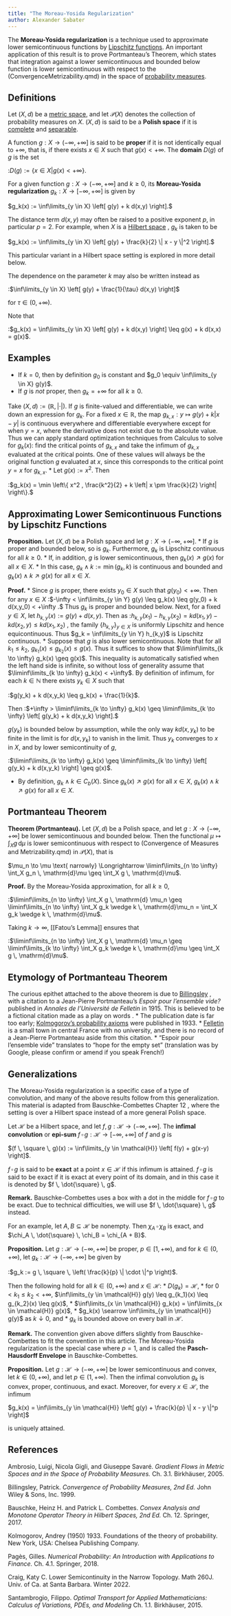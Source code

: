 ```yaml
---
title: "The Moreau-Yosida Regularization"
author: Alexander Sabater
---
```


The **Moreau-Yosida regularization** is a technique used to approximate lower semicontinuous functions by [Lipschitz functions](https://en.wikipedia.org/wiki/Lipschitz_continuity). An important application of this result is to prove Portmanteau's Theorem, which states that integration against a lower semicontinuous and bounded below function is lower semicontinuous with respect to the (ConvergenceMetrizability.qmd) in the space of [probability measures](https://en.wikipedia.org/wiki/Probability_measure).

## Definitions

Let $(X,d)$ be a [metric space](https://en.wikipedia.org/wiki/Metric_space), and let $\mathcal{P}(X)$ denotes the collection of probability measures on $X$. $(X,d)$ is said to be a **Polish space** if it is [complete](https://en.wikipedia.org/wiki/Complete_metric_space) and [separable](https://en.wikipedia.org/wiki/Separable_space).

A function $g : X \to (-\infty,+\infty]$ is said to be **proper** <ref name="OT"/> if it is not identically equal to $+\infty$, that is, if there exists $x \in X$ such that $g(x) < +\infty$. The **domain** $D(g)$ of $g$ is the set

:$D(g) := \{ x \in X | g(x) < +\infty \}$.

For a given function $g : X \to (-\infty,+\infty]$ and $k \geq 0$, its **Moreau-Yosida regularization** <ref name="OT"/> $g_k : X \to [-\infty,+\infty]$ is given by

$g_k(x) := \inf\limits_{y \in X} \left[ g(y) + k d(x,y) \right].$

The distance term $d(x,y)$ may often be raised to a positive exponent $p$, in particular $p = 2$. For example, when $X$ is a [Hilbert space](https://en.wikipedia.org/wiki/Hilbert_space) <ref name="BC"/> <ref name="AGS"/>, $g_k$ is taken to be

$g_k(x) := \inf\limits_{y \in X} \left[ g(y) + \frac{k}{2} \| x - y \|^2 \right].$

This particular variant in a Hilbert space setting is explored in more detail below.

The dependence on the parameter $k$ may also be written instead as

:$\inf\limits_{y \in X} \left[ g(y) + \frac{1}{\tau} d(x,y) \right]$

for $\tau \in (0,+\infty)$.

Note that

:$g_k(x) = \inf\limits_{y \in X} \left[ g(y) + k d(x,y) \right] \leq g(x) + k d(x,x) = g(x)$.

## Examples

-   If $k = 0$, then by definition $g_0$ is constant and $g_0 \equiv \inf\limits_{y \in X} g(y)$.
-   If $g$ is *not* proper, then $g_k = +\infty$ for all $k \geq 0$.

Take $(X,d) := (\mathbb{R},|\cdot|)$. If $g$ is finite-valued and differentiable, we can write down an expression for $g_k$. For a fixed $x \in \mathbb{R}$, the map $g_{k,x} : y \mapsto g(y) + k|x - y|$ is continuous everywhere and differentiable everywhere except for when $y = x$, where the derivative does not exist due to the absolute value. Thus we can apply standard optimization techniques from Calculus to solve for $g_k(x)$: find the critical points of $g_{k,x}$ and take the infimum of $g_{k,x}$ evaluated at the critical points. One of these values will always be the original function $g$ evaluated at $x$, since this corresponds to the critical point $y = x$ for $g_{k,x}$. \* Let $g(x) := x^2$. Then

:$g_k(x) = \min \left\{ x^2 , \frac{k^2}{2} + k \left| x \pm \frac{k}{2} \right| \right\}.$



## Approximating Lower Semicontinuous Functions by Lipschitz Functions

**Proposition.** <ref name="OT"/><ref name="S"/> Let $(X,d)$ be a Polish space and let $g : X \to (-\infty,+\infty]$. \* If $g$ is proper and bounded below, so is $g_k$. Furthermore, $g_k$ is Lipschitz continuous for all $k \geq 0$. \* If, in addition, $g$ is lower semicontinuous, then $g_k(x) \nearrow g(x)$ for all $x \in X$. \* In this case, $g_k \wedge k := \min(g_k,k)$ is continuous and bounded and $g_k(x) \wedge k \nearrow g(x)$ for all $x \in X$.


**Proof.** \* Since $g$ is proper, there exists $y_0 \in X$ such that $g(y_0) < +\infty$. Then for any $x \in X$ :$-\infty < \inf\limits_{y \in Y} g(y) \leq g_k(x) \leq g(y_0) + k d(x,y_0) < +\infty .$ Thus $g_k$ is proper and bounded below. Next, for a fixed $y \in X$, let $h_{k,y}(x) := g(y) + d(x,y)$. Then as :$h_{k,y}(x_1) - h_{k,y}(x_2) = k d(x_1,y) - k d(x_2,y) \leq k d(x_1,x_2)$ , the family $\{ h_{k,y} \}_{y \in X}$ is uniformly Lipschitz and hence equicontinuous. Thus $g_k = \inf\limits_{y \in Y} h_{k,y}$ is Lipschitz continuous. \* Suppose that $g$ is also lower semicontinuous. Note that for all $k_1 \leq k_2$, $g_{k_1}(x) \leq g_{k_2}(x) \leq g(x)$. Thus it suffices to show that $\liminf\limits_{k \to \infty} g_k(x) \geq g(x)$. This inequality is automatically satisfied when the left hand side is infinite, so without loss of generality assume that $\liminf\limits_{k \to \infty} g_k(x) < +\infty$. By definition of infimum, for each $k \in \mathbb{N}$ there exists $y_k \in X$ such that

:$g(y_k) + k d(x,y_k) \leq g_k(x) + \frac{1}{k}$.

Then :$+\infty > \liminf\limits_{k \to \infty} g_k(x) \geq \liminf\limits_{k \to \infty} \left[ g(y_k) + k d(x,y_k) \right].$

$g(y_k)$ is bounded below by assumption, while the only way $kd(x,y_k)$ to be finite in the limit is for $d(x,y_k)$ to vanish in the limit. Thus $y_k$ converges to $x$ in $X$, and by lower semicontinuity of $g$,

:$\liminf\limits_{k \to \infty} g_k(x) \geq \liminf\limits_{k \to \infty} \left[ g(y_k) + k d(x,y_k) \right] \geq g(x)$.

-   By definition, $g_k \wedge k \in C_b(X)$. Since $g_k(x) \nearrow g(x)$ for all $x \in X$, $g_k(x) \wedge k \nearrow g(x)$ for all $x \in X$.

## Portmanteau Theorem

**Theorem (Portmanteau).** <ref name="OT"/> <ref name="S"/> Let $(X,d)$ be a Polish space, and let $g : X \to (-\infty,+\infty]$ be lower semicontinuous and bounded below. Then the functional $\mu \mapsto \int_X g \, \mathrm{d}\mu$ is lower semicontinuous with respect to (Convergence of Measures and Metrizability.qmd) in $\mathcal{P}(X)$, that is

$\mu_n \to \mu \text{ narrowly} \Longrightarrow \liminf\limits_{n \to \infty} \int_X g_n \, \mathrm{d}\mu \geq \int_X g \, \mathrm{d}\mu$.

**Proof.** By the Moreau-Yosida approximation, for all $k \geq 0$,

:$\liminf\limits_{n \to \infty} \int_X g \, \mathrm{d} \mu_n \geq \liminf\limits_{n \to \infty} \int_X g_k \wedge k \, \mathrm{d}\mu_n  = \int_X g_k \wedge k \, \mathrm{d}\mu$.

Taking $k \to \infty$, \[\[Fatou's Lemma\]\] ensures that

:$\liminf\limits_{n \to \infty} \int_X g \, \mathrm{d} \mu_n \geq \liminf\limits_{k \to \infty} \int_X g_k \wedge k \, \mathrm{d}\mu \geq \int_X g \, \mathrm{d}\mu$.

## Etymology of Portmanteau Theorem

The curious epithet attached to the above theorem is due to [Billingsley](https://en.wikipedia.org/wiki/Patrick_Billingsley) <ref name="Billingsley"/>, with a citation to a Jean-Pierre Portmanteau's *Espoir pour l'ensemble vide?* published in *Annales de l'Université de Felletin* in 1915. This is believed to be a fictional citation made as a play on words <ref name="Pages"/>. \* The publication date is far too early; [Kolmogorov's probability axioms](https://en.wikipedia.org/wiki/Probability_axioms) were published in 1933. <ref name="Kolmogorov"/> \* [Felletin](https://en.wikipedia.org/wiki/Felletin) is a small town in central France with no university, and there is no record of a Jean-Pierre Portmanteau aside from this citation. \* "Espoir pour l'ensemble vide" translates to "hope for the empty set" (translation was by Google, please confirm or amend if you speak French!)

## Generalizations

The Moreau-Yosida regularization is a specific case of a type of convolution, and many of the above results follow from this generalization. This material is adapted from Bauschke-Combettes Chapter 12 <ref name="BC"/>, where the setting is over a Hilbert space instead of a more general Polish space.

Let $\mathcal{H}$ be a Hilbert space, and let $f , g : \mathcal{H} \to (-\infty,+\infty]$. The **infimal convolution** or **epi-sum** $f \, \square \, g : \mathcal{H} \to [-\infty,+\infty]$ of $f$ and $g$ is

$(f \, \square \, g)(x) := \inf\limits_{y \in \mathcal{H}} \left[ f(y) + g(x-y) \right]$.

$f \, \square \, g$ is said to be **exact** at a point $x \in \mathcal{H}$ if this infimum is attained. $f \, \square \, g$ is said to be exact if it is exact at every point of its domain, and in this case it is denoted by $f \, \dot{\square} \, g$.

**Remark.** Bauschke-Combettes uses a box with a dot in the middle for $f \, \square \, g$ to be exact. Due to technical difficulties, we will use $f \, \dot{\square} \, g$ instead.

For an example, let $A, B \subseteq \mathcal{H}$ be nonempty. Then $\chi_A \, \square \, \chi_B$ is exact, and $\chi_A \, \dot{\square} \, \chi_B = \chi_{A + B}$.

**Proposition.** Let $g : \mathcal{H} \to (-\infty,+\infty]$ be proper, $p \in [1,+\infty)$, and for $k \in (0,+\infty)$, let $g_k : \mathcal{H} \to (-\infty,+\infty]$ be given by

:$g_k := g \, \square \, \left( \frac{k}{p} \| \cdot \|^p \right)$.

Then the following hold for all $k \in (0,+\infty)$ and $x \in \mathcal{H}$: \* $D(g_k) = \mathcal{H}$, \* for $0 < k_1 \leq k_2 < +\infty$, $\inf\limits_{y \in \mathcal{H}} g(y) \leq g_{k_1}(x) \leq g_{k_2}(x) \leq g(x)$, \* $\inf\limits_{x \in \mathcal{H}} g_k(x) = \inf\limits_{x \in \mathcal{H}} g(x)$, \* $g_k(x) \searrow \inf\limits_{y \in \mathcal{H}} g(y)$ as $k \downarrow 0$, and \* $g_k$ is bounded above on every ball in $\mathcal{H}$.

**Remark.** The convention given above differs slightly from Bauschke-Combettes to fit the convention in this article. The Moreau-Yosida regularization is the special case where $p = 1$, and is called the **Pasch-Hausdorff Envelope** in Bauschke-Combettes.

**Proposition.** Let $g : \mathcal{H} \to (-\infty,+\infty]$ be lower semicontinuous and convex, let $k \in (0,+\infty)$, and let $p \in (1,+\infty)$. Then the infimal convolution $g_k$ is convex, proper, continuous, and exact. Moreover, for every $x \in \mathcal{H}$, the infimum

$g_k(x) = \inf\limits_{y \in \mathcal{H}} \left[ g(y) + \frac{k}{p} \| x - y \|^p \right]$

is uniquely attained.

## References

  Ambrosio, Luigi, Nicola Gigli, and Giuseppe Savaré. *Gradient Flows in Metric Spaces and in the Space of Probability Measures.* Ch. 3.1. Birkhäuser, 2005.
  
   Billingsley, Patrick. *Convergence of Probability Measures, 2nd Ed.* John Wiley & Sons, Inc. 1999. 
   
   Bauschke, Heinz H. and Patrick L. Combettes. *Convex Analysis and Monotone Operator Theory in Hilbert Spaces, 2nd Ed.* Ch. 12. Springer, 2017.
   
   Kolmogorov, Andrey (1950) 1933. Foundations of the theory of probability. New York, USA: Chelsea Publishing Company.
   
   Pagès, Gilles. *Numerical Probability: An Introduction with Applications to Finance.* Ch. 4.1. Springer, 2018.
   
   Craig, Katy C. Lower Semicontinuity in the Narrow Topology. Math 260J. Univ. of Ca. at Santa Barbara. Winter 2022.
   
   Santambrogio, Filippo. *Optimal Transport for Applied Mathematicians: Calculus of Variations, PDEs, and Modeling* Ch. 1.1. Birkhäuser, 2015.</ref>
